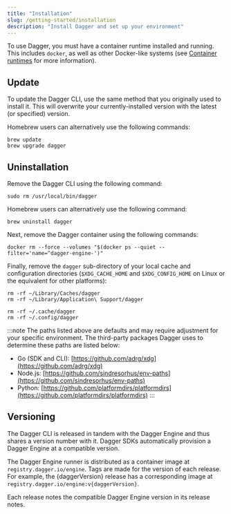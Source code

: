```yaml
---
title: "Installation"
slug: /getting-started/installation
description: "Install Dagger and set up your environment"
---
```



To use Dagger, you must have a container runtime installed and running. This
includes `docker`, as well as other Docker-like systems (see [Container
runtimes](../reference/container-runtimes/) for more information).

<PartialInstallCli />

## Update

To update the Dagger CLI, use the same method that you originally used to install it. This will overwrite your currently-installed version with the latest (or specified) version.

Homebrew users can alternatively use the following commands:

```shell
brew update
brew upgrade dagger
```

## Uninstallation

Remove the Dagger CLI using the following command:

```shell
sudo rm /usr/local/bin/dagger
```

Homebrew users can alternatively use the following command:

```shell
brew uninstall dagger
```

Next, remove the Dagger container using the following commands:

```shell
docker rm --force --volumes "$(docker ps --quiet --filter='name=^dagger-engine-')"
```

Finally, remove the `dagger` sub-directory of your local cache and configuration directories (`$XDG_CACHE_HOME` and `$XDG_CONFIG_HOME` on Linux or the equivalent for other platforms):

<Tabs>
<TabItem value="macOS">

```shell
rm -rf ~/Library/Caches/dagger
rm -rf ~/Library/Application\ Support/dagger
```

</TabItem>
<TabItem value="Linux">

```shell
rm -rf ~/.cache/dagger
rm -rf ~/.config/dagger
```

</TabItem>
</Tabs>

:::note
The paths listed above are defaults and may require adjustment for your specific environment. The third-party packages Dagger uses to determine these paths are listed below:
  - Go (SDK and CLI): [https://github.com/adrg/xdg](https://github.com/adrg/xdg)
  - Node.js: [https://github.com/sindresorhus/env-paths](https://github.com/sindresorhus/env-paths)
  - Python: [https://github.com/platformdirs/platformdirs](https://github.com/platformdirs/platformdirs)
:::

## Versioning

The Dagger CLI is released in tandem with the Dagger Engine and thus shares a version number with it. Dagger SDKs automatically provision a Dagger Engine at a compatible version.

The Dagger Engine runner is distributed as a container image at `registry.dagger.io/engine`. Tags are made for the version of each release. For example, the {daggerVersion} release has a corresponding image at <code>
registry.dagger.io/engine:v{daggerVersion}</code>.

Each release notes the compatible Dagger Engine version in its release notes.
